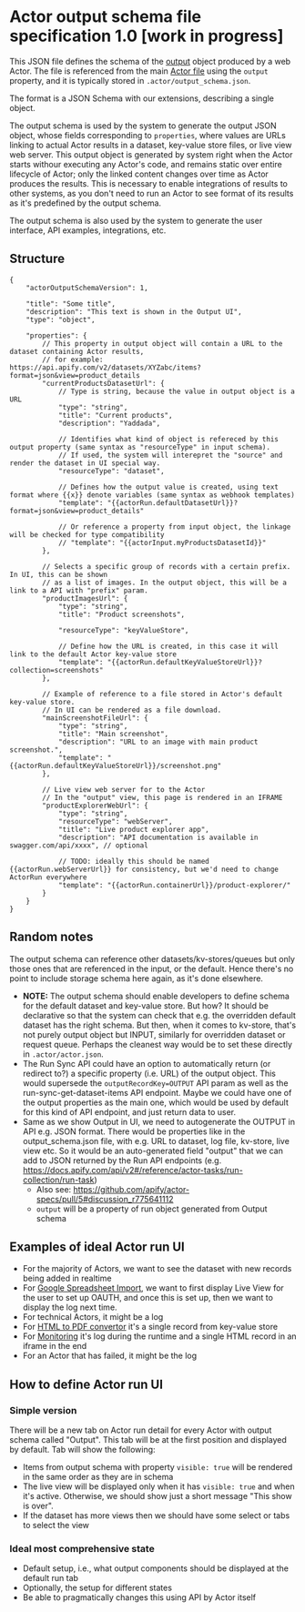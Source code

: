 
# Actor output schema file specification 1.0 [work in progress]

This JSON file defines the schema of the [output](/#output) object produced by a web Actor. The file is referenced from the main [Actor file](/actor-file) using the `output` property, and it is typically stored in `.actor/output_schema.json`.

The format is a JSON Schema with our extensions, describing a single object.

The output schema is used by the system to generate the output JSON object, whose fields corresponding to `properties`, where values are URLs linking to actual Actor results in a dataset, key-value store files, or live view web server. This output object is generated by system right when the Actor starts withour executing any Actor's code, and remains static over entire lifecycle of Actor; only the linked content changes over time as Actor produces the results. This is necessary to enable integrations of results to other systems, as you don't need to run an Actor to see format of its results as it's predefined by the output schema.

The output schema is also used by the system to generate the user interface, API examples, integrations, etc.

## Structure

```jsonc
{
    "actorOutputSchemaVersion": 1,

    "title": "Some title",
    "description": "This text is shown in the Output UI",
    "type": "object",

    "properties": {
        // This property in output object will contain a URL to the dataset containing Actor results,
        // for example: https://api.apify.com/v2/datasets/XYZabc/items?format=json&view=product_details
        "currentProductsDatasetUrl": {
            // Type is string, because the value in output object is a URL
            "type": "string",
            "title": "Current products",
            "description": "Yaddada",

            // Identifies what kind of object is refereced by this output property (same syntax as "resourceType" in input schema).
            // If used, the system will interepret the "source" and render the dataset in UI special way.
            "resourceType": "dataset",

            // Defines how the output value is created, using text format where {{x}} denote variables (same syntax as webhook templates)
            "template": "{{actorRun.defaultDatasetUrl}}?format=json&view=product_details"

            // Or reference a property from input object, the linkage will be checked for type compatibility
            // "template": "{{actorInput.myProductsDatasetId}}"
        },

        // Selects a specific group of records with a certain prefix. In UI, this can be shown
        // as a list of images. In the output object, this will be a link to a API with "prefix" param.
        "productImagesUrl": {
            "type": "string",
            "title": "Product screenshots",

            "resourceType": "keyValueStore",

            // Define how the URL is created, in this case it will link to the default Actor key-value store
            "template": "{{actorRun.defaultKeyValueStoreUrl}}?collection=screenshots"
        },

        // Example of reference to a file stored in Actor's default key-value store.
        // In UI can be rendered as a file download.
        "mainScreenshotFileUrl": {
            "type": "string",
            "title": "Main screenshot",
            "description": "URL to an image with main product screenshot.",
            "template": "{{actorRun.defaultKeyValueStoreUrl}}/screenshot.png"
        },

        // Live view web server for to the Actor
        // In the "output" view, this page is rendered in an IFRAME
        "productExplorerWebUrl": {
            "type": "string",
            "resourceType": "webServer",
            "title": "Live product explorer app",
            "description": "API documentation is available in swagger.com/api/xxxx", // optional

            // TODO: ideally this should be named {{actorRun.webServerUrl}} for consistency, but we'd need to change ActorRun everywhere
            "template": "{{actorRun.containerUrl}}/product-explorer/"
        }
    }
}
```

## Random notes

The output schema can reference other datasets/kv-stores/queues but only those ones that are referenced in the input, or the default. Hence there's no point to include storage schema here again, as it's done elsewhere.

- **NOTE:** The output schema should enable developers to define schema for the default dataset and key-value store. But how? It should be declarative so that the system can check that e.g. the overridden default dataset has the right schema. But then, when it comes to kv-store, that's not purely output object but INPUT, similarly for overridden dataset or request queue. Perhaps the cleanest way would be to set these directly in `.actor/actor.json`.
- The Run Sync API could have an option to automatically return (or redirect to?) a specific property (i.e. URL) of the output object. This would supersede the `outputRecordKey=OUTPUT` API param as well as the run-sync-get-dataset-items API endpoint. Maybe we could have one of the output properties as the main one, which would be used by default for this kind of API endpoint, and just return data to user.
- Same as we show Output in UI, we need to autogenerate the OUTPUT in API e.g. JSON format. There would be properties like in the output_schema.json file, with e.g. URL to dataset, log file, kv-store, live view etc. So it would be an auto-generated field "output" that we can add to JSON returned by the Run API endpoints (e.g. https://docs.apify.com/api/v2#/reference/actor-tasks/run-collection/run-task)
    - Also see: https://github.com/apify/actor-specs/pull/5#discussion_r775641112
    - `output` will be a property of run object generated from Output schema

## Examples of ideal Actor run UI

- For the majority of Actors, we want to see the dataset with new records being added in realtime
- For [Google Spreadsheet Import](https://apify.com/lukaskrivka/google-sheets), we want to first display Live View for the user to set up OAUTH, and once this is set up, then we want to display the log next time.
- For technical Actors, it might be a log
- For [HTML to PDF convertor](https://apify.com/jancurn/url-to-pdf) it's a single record from key-value store
- For [Monitoring](https://apify.com/apify/monitoring-runner) it's log during the runtime and a single HTML record in an iframe in the end
- For an Actor that has failed, it might be the log

## How to define Actor run UI

### Simple version

There will be a new tab on Actor run detail for every Actor with output schema called "Output". This tab will be at the first position and displayed by default. Tab will show the following:

- Items from output schema with property `visible: true` will be rendered in the same order as they are in schema
- The live view will be displayed only when it has `visible: true` and when it's active. Otherwise, we should show just a short message "This show is over".
- If the dataset has more views then we should have some select or tabs to select the view

### Ideal most comprehensive state

- Default setup, i.e., what output components should be displayed at the default run tab
- Optionally, the setup for different states
- Be able to pragmatically changes this using API by Actor itself
